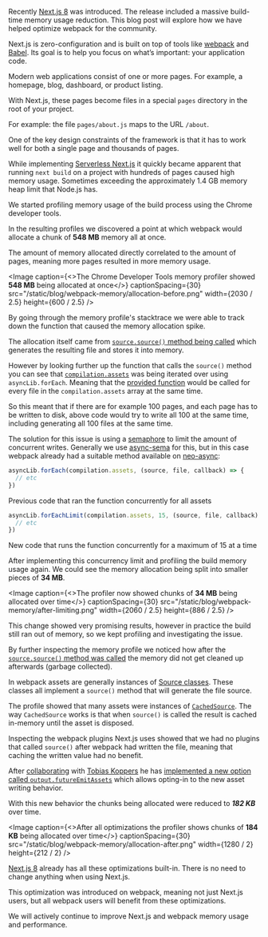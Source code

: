 

Recently [Next.js 8](/blog/next-8) was introduced. The release included a massive build-time memory usage reduction. This blog post will explore how we have helped optimize webpack for the community.

Next.js is zero-configuration and is built on top of tools like [webpack](https://webpack.js.org/) and [Babel](https://babeljs.io). Its goal is to help you focus on what’s important: your application code.

Modern web applications consist of one or more pages. For example, a homepage, blog, dashboard, or product listing.

With Next.js, these pages become files in a special `pages` directory in the root of your project.

For example: the file `pages/about.js` maps to the URL `/about`.

One of the key design constraints of the framework is that it has to work well for both a single page and thousands of pages.

While implementing [Serverless Next.js](/blog/next-8#serverless-nextjs) it quickly became apparent that running `next build` on a project with hundreds of pages caused high memory usage. Sometimes exceeding the approximately 1.4 GB memory heap limit that Node.js has.

We started profiling memory usage of the build process using the Chrome developer tools.

In the resulting profiles we discovered a point at which webpack would allocate a chunk of **548 MB** memory all at once.

The amount of memory allocated directly correlated to the amount of pages, meaning more pages resulted in more memory usage.

<Image caption={<>The Chrome Developer Tools memory profiler showed <strong>548 MB</strong> being allocated at once</>} captionSpacing={30} src="/static/blog/webpack-memory/allocation-before.png" width={2030 / 2.5} height={600 / 2.5} />

By going through the memory profile's stacktrace we were able to track down the function that caused the memory allocation spike.

The allocation itself came from [`source.source()` method being called](https://github.com/webpack/webpack/blob/v4.28.4/lib/Compiler.js#L334) which generates the resulting file and stores it into memory.

However by looking further up the function that calls the `source()` method you can see that [`compilation.assets`](https://github.com/webpack/webpack/blob/v4.28.4/lib/Compiler.js#L316) was being iterated over using `asyncLib.forEach`. Meaning that the [provided function](https://github.com/webpack/webpack/blob/v4.28.4/lib/Compiler.js#L317) would be called for every file in the `compilation.assets` array at the same time.

So this meant that if there are for example 100 pages, and each page has to be written to disk, above code would try to write all 100 at the same time, including generating all 100 files at the same time.

The solution for this issue is using a [semaphore](https://en.wikipedia.org/wiki/Semaphore_(programming)) to limit the amount of concurrent writes. Generally we use [async-sema](https://github.com/zeit/async-sema) for this, but in this case webpack already had a suitable method available on [neo-async](https://github.com/webpack/webpack/blob/v4.28.4/lib/Compiler.js#L8):

```js
asyncLib.forEach(compilation.assets, (source, file, callback) => {
  // etc
})
```
<Caption>Previous code that ran the function concurrently for all assets</Caption>

```js
asyncLib.forEachLimit(compilation.assets, 15, (source, file, callback) => {
  // etc
})
```
<Caption>New code that runs the function concurrently for a maximum of 15 at a time</Caption>

After implementing this concurrency limit and profiling the build memory usage again. We could see the memory allocation being split into smaller pieces of **34 MB**.

<Image caption={<>The profiler now showed chunks of <strong>34 MB</strong> being allocated over time</>} captionSpacing={30} src="/static/blog/webpack-memory/after-limiting.png" width={2060 / 2.5} height={886 / 2.5} />

This change showed very promising results, however in practice the build still ran out of memory, so we kept profiling and investigating the issue.

By further inspecting the memory profile we noticed how after the [`source.source()` method was called](https://github.com/webpack/webpack/blob/v4.28.4/lib/Compiler.js#L334) the memory did not get cleaned up afterwards (garbage collected).

In webpack assets are generally instances of [Source classes](https://github.com/webpack/webpack-sources). These classes all implement a `source()` method that will generate the file source.

The profile showed that many assets were instances of [`CachedSource`](https://github.com/webpack/webpack-sources#cachedsource). The way `CachedSource` works is that when `source()` is called the result is cached in-memory until the asset is disposed.

Inspecting the webpack plugins Next.js uses showed that we had no plugins that called `source()` after webpack had written the file, meaning that caching the written value had no benefit.

After [collaborating](https://github.com/webpack/webpack/pull/8609) with [Tobias Koppers](https://twitter.com/wSokra) he has [implemented a new option called `output.futureEmitAssets`](https://github.com/webpack/webpack/pull/8642) which allows opting-in to the new asset writing behavior. 

With this new behavior the chunks being allocated were reduced to ***182 KB*** over time.

<Image caption={<>After all optimizations the profiler shows chunks of <strong>184 KB</strong> being allocated over time</>} captionSpacing={30} src="/static/blog/webpack-memory/allocation-after.png" width={1280 / 2} height={212 / 2} />

[Next.js 8](/blog/next-8) already has all these optimizations built-in. There is no need to change anything when using Next.js.

This optimization was introduced on webpack, meaning not just Next.js users, but all webpack users will benefit from these optimizations.

We will actively continue to improve Next.js and webpack memory usage and performance.
